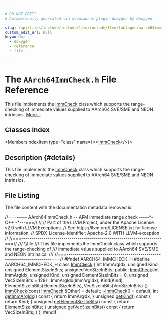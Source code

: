 ```yaml
---

# DO NOT EDIT!
# Automatically generated via docusaurus-plugin-doxygen by Doxygen.

slug: /api/files/include/include/llvm/include/llvm/tablegen/aarch64immcheck-h
custom_edit_url: null
keywords:
  - doxygen
  - reference
  - file

---
```





# The `AArch64ImmCheck.h` File Reference

<DoxygenPage pluginConfig={pluginConfig}>

This file implements the <a href="/docs/api/classes/immcheck">ImmCheck</a> class which supports the range-checking of immediate values supplied to AArch64 SVE/SME and NEON intrinsics. <a href="#details">More...</a>

## Classes Index

<MembersIndex>

<MembersIndexItem
  type="class"
  name={<><a href="/docs/api/classes/immcheck">ImmCheck</a></>}>
</MembersIndexItem>

</MembersIndex>

## Description {#details}

This file implements the <a href="/docs/api/classes/immcheck">ImmCheck</a> class which supports the range-checking of immediate values supplied to AArch64 SVE/SME and NEON intrinsics.

## File Listing

The file content with the documentation metadata removed is:

<ProgramListing>

<Link id="l00001" /><CodeLine lineNumber="1"><Highlight kind="comment">//===----- AArch64ImmCheck.h -- ARM immediate range check -----&#42;- C++ -&#42;---===//</Highlight><Highlight kind="normal"></Highlight></CodeLine>
<Link id="l00002" /><CodeLine lineNumber="2"><Highlight kind="normal"></Highlight><Highlight kind="comment">//</Highlight><Highlight kind="normal"></Highlight></CodeLine>
<Link id="l00003" /><CodeLine lineNumber="3"><Highlight kind="normal"></Highlight><Highlight kind="comment">// Part of the LLVM Project, under the Apache License v2.0 with LLVM Exceptions.</Highlight><Highlight kind="normal"></Highlight></CodeLine>
<Link id="l00004" /><CodeLine lineNumber="4"><Highlight kind="normal"></Highlight><Highlight kind="comment">// See https://llvm.org/LICENSE.txt for license information.</Highlight><Highlight kind="normal"></Highlight></CodeLine>
<Link id="l00005" /><CodeLine lineNumber="5"><Highlight kind="normal"></Highlight><Highlight kind="comment">// SPDX-License-Identifier: Apache-2.0 WITH LLVM-exception</Highlight><Highlight kind="normal"></Highlight></CodeLine>
<Link id="l00006" /><CodeLine lineNumber="6"><Highlight kind="normal"></Highlight><Highlight kind="comment">//</Highlight><Highlight kind="normal"></Highlight></CodeLine>
<Link id="l00007" /><CodeLine lineNumber="7"><Highlight kind="normal"></Highlight><Highlight kind="comment">//===----------------------------------------------------------------------===//</Highlight><Highlight kind="comment"></Highlight></CodeLine>
<Link id="l00008" /><CodeLine lineNumber="8"><Highlight kind="comment">/// \\file</Highlight></CodeLine>
<Link id="l00009" /><CodeLine lineNumber="9"><Highlight kind="comment">/// This file implements the ImmCheck class which supports the range-checking of</Highlight></CodeLine>
<Link id="l00010" /><CodeLine lineNumber="10"><Highlight kind="comment">/// immediate values supplied to AArch64 SVE/SME and NEON intrinsics.</Highlight></CodeLine>
<Link id="l00011" /><CodeLine lineNumber="11"><Highlight kind="comment">///</Highlight><Highlight kind="normal"></Highlight></CodeLine>
<Link id="l00012" /><CodeLine lineNumber="12"><Highlight kind="normal"></Highlight><Highlight kind="comment">//===----------------------------------------------------------------------===//</Highlight><Highlight kind="normal"></Highlight></CodeLine>
<Link id="l00013" /><CodeLine lineNumber="13"><Highlight kind="normal"></Highlight></CodeLine>
<Link id="l00014" /><CodeLine lineNumber="14"><Highlight kind="normal"></Highlight><Highlight kind="preprocessor">#ifndef AARCH64&#95;IMMCHECK&#95;H</Highlight><Highlight kind="normal"></Highlight></CodeLine>
<Link id="l00015" /><CodeLine lineNumber="15"><Highlight kind="normal"></Highlight><Highlight kind="preprocessor">#define AARCH64&#95;IMMCHECK&#95;H</Highlight><Highlight kind="normal"></Highlight></CodeLine>
<Link id="l00016" /><CodeLine lineNumber="16"><Highlight kind="normal"></Highlight></CodeLine>
<Link id="l00017" /><CodeLine lineNumber="17" lineLink="/docs/api/classes/immcheck"><Highlight kind="normal"></Highlight><Highlight kind="keyword">class </Highlight><Highlight kind="normal"><a href="/docs/api/classes/immcheck/#a15bc80f551e92f46b668a65a1aeb58ef">ImmCheck</a> &#123;</Highlight></CodeLine>
<Link id="l00018" /><CodeLine lineNumber="18"><Highlight kind="normal">  </Highlight><Highlight kind="keywordtype">int</Highlight><Highlight kind="normal"> ImmArgIdx;</Highlight></CodeLine>
<Link id="l00019" /><CodeLine lineNumber="19"><Highlight kind="normal">  </Highlight><Highlight kind="keywordtype">unsigned</Highlight><Highlight kind="normal"> Kind;</Highlight></CodeLine>
<Link id="l00020" /><CodeLine lineNumber="20"><Highlight kind="normal">  </Highlight><Highlight kind="keywordtype">unsigned</Highlight><Highlight kind="normal"> ElementSizeInBits;</Highlight></CodeLine>
<Link id="l00021" /><CodeLine lineNumber="21"><Highlight kind="normal">  </Highlight><Highlight kind="keywordtype">unsigned</Highlight><Highlight kind="normal"> VecSizeInBits;</Highlight></CodeLine>
<Link id="l00022" /><CodeLine lineNumber="22"><Highlight kind="normal"></Highlight></CodeLine>
<Link id="l00023" /><CodeLine lineNumber="23"><Highlight kind="normal"></Highlight><Highlight kind="keyword">public</Highlight><Highlight kind="normal">:</Highlight></CodeLine>
<Link id="l00024" /><CodeLine lineNumber="24" lineLink="/docs/api/classes/immcheck/#a15bc80f551e92f46b668a65a1aeb58ef"><Highlight kind="normal">  <a href="/docs/api/classes/immcheck/#a15bc80f551e92f46b668a65a1aeb58ef">ImmCheck</a>(</Highlight><Highlight kind="keywordtype">int</Highlight><Highlight kind="normal"> ImmArgIdx, </Highlight><Highlight kind="keywordtype">unsigned</Highlight><Highlight kind="normal"> Kind, </Highlight><Highlight kind="keywordtype">unsigned</Highlight><Highlight kind="normal"> ElementSizeInBits = 0,</Highlight></CodeLine>
<Link id="l00025" /><CodeLine lineNumber="25"><Highlight kind="normal">           </Highlight><Highlight kind="keywordtype">unsigned</Highlight><Highlight kind="normal"> VecSizeInBits = 128)</Highlight></CodeLine>
<Link id="l00026" /><CodeLine lineNumber="26"><Highlight kind="normal">      : ImmArgIdx(ImmArgIdx), Kind(Kind), ElementSizeInBits(ElementSizeInBits),</Highlight></CodeLine>
<Link id="l00027" /><CodeLine lineNumber="27"><Highlight kind="normal">        VecSizeInBits(VecSizeInBits) &#123;&#125;</Highlight></CodeLine>
<Link id="l00028" /><CodeLine lineNumber="28" lineLink="/docs/api/classes/immcheck/#ade4584b581add08466cfb593a0366f66"><Highlight kind="normal">  <a href="/docs/api/classes/immcheck/#ade4584b581add08466cfb593a0366f66">ImmCheck</a>(</Highlight><Highlight kind="keyword">const</Highlight><Highlight kind="normal"> <a href="/docs/api/classes/immcheck/#a15bc80f551e92f46b668a65a1aeb58ef">ImmCheck</a> &amp;Other) = </Highlight><Highlight kind="keywordflow">default</Highlight><Highlight kind="normal">;</Highlight></CodeLine>
<Link id="l00029" /><CodeLine lineNumber="29" lineLink="/docs/api/classes/immcheck/#aeef184c65b8449046ce521b606335046"><Highlight kind="normal">  <a href="/docs/api/classes/immcheck/#aeef184c65b8449046ce521b606335046">~ImmCheck</a>() = </Highlight><Highlight kind="keywordflow">default</Highlight><Highlight kind="normal">;</Highlight></CodeLine>
<Link id="l00030" /><CodeLine lineNumber="30"><Highlight kind="normal"></Highlight></CodeLine>
<Link id="l00031" /><CodeLine lineNumber="31" lineLink="/docs/api/classes/immcheck/#a47771f50f799db5f03debe989a0e11e1"><Highlight kind="normal">  </Highlight><Highlight kind="keywordtype">int</Highlight><Highlight kind="normal"> <a href="/docs/api/classes/immcheck/#a47771f50f799db5f03debe989a0e11e1">getImmArgIdx</a>()</Highlight><Highlight kind="keyword"> const </Highlight><Highlight kind="normal">&#123; </Highlight><Highlight kind="keywordflow">return</Highlight><Highlight kind="normal"> ImmArgIdx; &#125;</Highlight></CodeLine>
<Link id="l00032" /><CodeLine lineNumber="32" lineLink="/docs/api/classes/immcheck/#a8dc89ce18b9dd411b2eabe5508c3ff36"><Highlight kind="normal">  </Highlight><Highlight kind="keywordtype">unsigned</Highlight><Highlight kind="normal"> <a href="/docs/api/classes/immcheck/#a8dc89ce18b9dd411b2eabe5508c3ff36">getKind</a>()</Highlight><Highlight kind="keyword"> const </Highlight><Highlight kind="normal">&#123; </Highlight><Highlight kind="keywordflow">return</Highlight><Highlight kind="normal"> Kind; &#125;</Highlight></CodeLine>
<Link id="l00033" /><CodeLine lineNumber="33" lineLink="/docs/api/classes/immcheck/#a1a4df56cd02f5db56e5fe9dc2f1c8de3"><Highlight kind="normal">  </Highlight><Highlight kind="keywordtype">unsigned</Highlight><Highlight kind="normal"> <a href="/docs/api/classes/immcheck/#a1a4df56cd02f5db56e5fe9dc2f1c8de3">getElementSizeInBits</a>()</Highlight><Highlight kind="keyword"> const </Highlight><Highlight kind="normal">&#123; </Highlight><Highlight kind="keywordflow">return</Highlight><Highlight kind="normal"> ElementSizeInBits; &#125;</Highlight></CodeLine>
<Link id="l00034" /><CodeLine lineNumber="34" lineLink="/docs/api/classes/immcheck/#a69ff55f5041acd4b5057734de5025f5e"><Highlight kind="normal">  </Highlight><Highlight kind="keywordtype">unsigned</Highlight><Highlight kind="normal"> <a href="/docs/api/classes/immcheck/#a69ff55f5041acd4b5057734de5025f5e">getVecSizeInBits</a>()</Highlight><Highlight kind="keyword"> const </Highlight><Highlight kind="normal">&#123; </Highlight><Highlight kind="keywordflow">return</Highlight><Highlight kind="normal"> VecSizeInBits; &#125;</Highlight></CodeLine>
<Link id="l00035" /><CodeLine lineNumber="35"><Highlight kind="normal">&#125;;</Highlight></CodeLine>
<Link id="l00036" /><CodeLine lineNumber="36"><Highlight kind="normal"></Highlight></CodeLine>
<Link id="l00037" /><CodeLine lineNumber="37"><Highlight kind="normal"></Highlight><Highlight kind="preprocessor">#endif</Highlight></CodeLine>

</ProgramListing>


</DoxygenPage>
